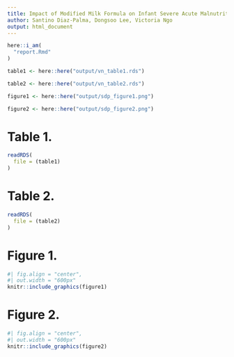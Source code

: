 ```yaml
---
title: Impact of Modified Milk Formula on Infant Severe Acute Malnutrition
author: Santino Diaz-Palma, Dongsoo Lee, Victoria Ngo
output: html_document
---
```

```r
here::i_am(
  "report.Rmd"
)
```


```r
table1 <- here::here("output/vn_table1.rds")

table2 <- here::here("output/vn_table2.rds")

figure1 <- here::here("output/sdp_figure1.png")

figure2 <- here::here("output/sdp_figure2.png")
```


# Table 1. 
```r
readRDS(
  file = (table1)
)
```

# Table 2.
```r
readRDS(
  file = (table2)
)
```

# Figure 1.
```r
#| fig.align = "center",
#| out.width = "600px"
knitr::include_graphics(figure1)
```

# Figure 2.
```r
#| fig.align = "center",
#| out.width = "600px"
knitr::include_graphics(figure2)
```


